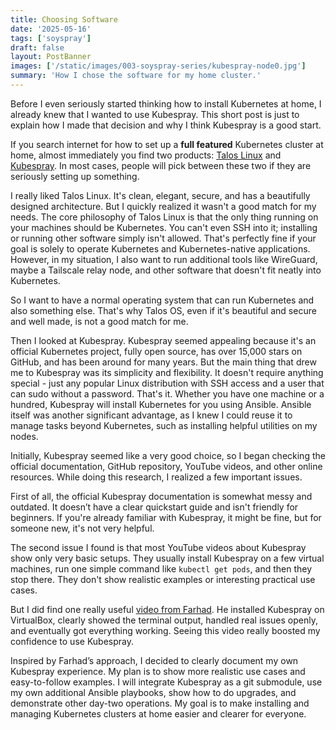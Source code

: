 ```yaml
---
title: Choosing Software
date: '2025-05-16'
tags: ['soyspray']
draft: false
layout: PostBanner
images: ['/static/images/003-soyspray-series/kubespray-node0.jpg']
summary: 'How I chose the software for my home cluster.'
---
```


Before I even seriously started thinking how to install Kubernetes at home, I
already knew that I wanted to use Kubespray. This short post is just to explain
how I made that decision and why I think Kubespray is a good start.

If you search internet for how to set up a **full featured** Kubernetes cluster
at home, almost immediately you find two products: [Talos
Linux](https://www.talos.dev/) and
[Kubespray](https://github.com/kubernetes-sigs/kubespray). In most cases, people
will pick between these two if they are seriously setting up something.

I really liked Talos Linux. It's clean, elegant, secure, and has a beautifully
designed architecture. But I quickly realized it wasn't a good match for my
needs. The core philosophy of Talos Linux is that the only thing running on your
machines should be Kubernetes. You can't even SSH into it; installing or running
other software simply isn't allowed. That's perfectly fine if your goal is
solely to operate Kubernetes and Kubernetes-native applications. However, in my
situation, I also want to run additional tools like WireGuard, maybe a Tailscale
relay node, and other software that doesn't fit neatly into Kubernetes.

So I want to have a normal operating system that can run Kubernetes and also
something else. That's why Talos OS, even if it's beautiful and secure and well
made, is not a good match for me.

Then I looked at Kubespray. Kubespray seemed appealing because it's an official
Kubernetes project, fully open source, has over 15,000 stars on GitHub, and has
been around for many years. But the main thing that drew me to Kubespray was its
simplicity and flexibility. It doesn't require anything special - just any
popular Linux distribution with SSH access and a user that can sudo without a
password. That's it. Whether you have one machine or a hundred, Kubespray will
install Kubernetes for you using Ansible. Ansible itself was another significant
advantage, as I knew I could reuse it to manage tasks beyond Kubernetes, such as
installing helpful utilities on my nodes.

Initially, Kubespray seemed like a very good choice, so I began checking the
official documentation, GitHub repository, YouTube videos, and other online
resources. While doing this research, I realized a few important issues.

First of all, the official Kubespray documentation is somewhat messy and
outdated. It doesn’t have a clear quickstart guide and isn't friendly for
beginners. If you're already familiar with Kubespray, it might be fine, but for
someone new, it's not very helpful.

The second issue I found is that most YouTube videos about Kubespray show only
very basic setups. They usually install Kubespray on a few virtual machines, run
one simple command like `kubectl get pods`, and then they stop there. They don't
show realistic examples or interesting practical use cases.

But I did find one really useful [video from
Farhad](https://www.youtube.com/watch?v=zJoK8MMI23Q). He installed Kubespray on
VirtualBox, clearly showed the terminal output, handled real issues openly, and
eventually got everything working. Seeing this video really boosted my
confidence to use Kubespray.

Inspired by Farhad’s approach, I decided to clearly document my own Kubespray
experience. My plan is to show more realistic use cases and easy-to-follow
examples. I will integrate Kubespray as a git submodule, use my own additional
Ansible playbooks, show how to do upgrades, and demonstrate other day-two
operations. My goal is to make installing and managing Kubernetes clusters at
home easier and clearer for everyone.